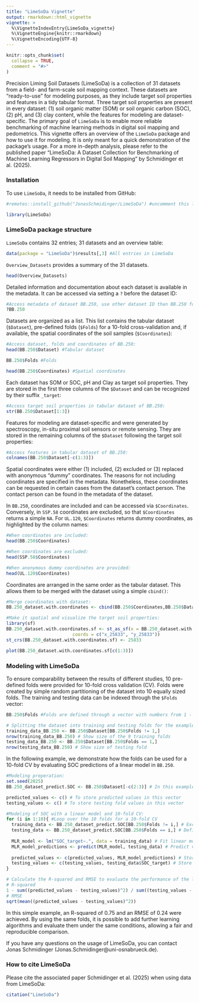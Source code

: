 ```yaml
---
title: "LimeSoDa Vignette"
output: rmarkdown::html_vignette
vignette: >
  %\VignetteIndexEntry{LimeSoDa_vignette}
  %\VignetteEngine{knitr::rmarkdown}
  %\VignetteEncoding{UTF-8}
---
```


```r
knitr::opts_chunk$set(
  collapse = TRUE,
  comment = "#>"
)
```
Precision Liming Soil Datasets (LimeSoDa) is a collection of 31 datasets from a field- and farm-scale soil mapping context. These datasets are "ready-to-use" for modeling purposes, as they include target soil properties and features in a tidy tabular format. Three target soil properties are present in every dataset: (1) soil organic matter (SOM) or soil organic carbon (SOC), (2) pH, and (3) clay content, while the features for modeling are dataset-specific. The primary goal of `LimeSoDa` is to enable more reliable benchmarking of machine learning methods in digital soil mapping and pedometrics. This vignette offers an overview of the `LimeSoDa` package and how to use it for modeling. It is only meant for a quick demonstration of the package's usage. For a more in-depth analysis, please refer to the published paper "LimeSoDa: A Dataset Collection for Benchmarking of Machine Learning Regressors in Digital Soil Mapping" by Schmidinger et al. (2025).

### Installation
To use `LimeSoDa`, it needs to be installed from GitHub:

```r
#remotes::install_github("JonasSchmidinger/LimeSoDa") #uncomment this line to install the package from GitHub

library(LimeSoDa)
```

### LimeSoDa package structure
`LimeSoDa` contains 32 entries; 31 datasets and an overview table:

```r
data(package = "LimeSoDa")$results[,3] #All entries in LimeSoDa
```

`Overview_Datasets` provides a summary of the 31 datasets.

```r
head(Overview_Datasets)
```

Detailed information and documentation about each dataset is available in the metadata. It can be accessed via setting a `?` before the dataset ID:

```r
#Access metadata of dataset BB.250, use other dataset ID than BB.250 for metadata from other datasets:
?BB.250
```

Datasets are organized as a list. This list contains the tabular dataset (`$Dataset`), pre-defined folds (`$Folds`) for a 10-fold cross-validation and, if available, the spatial coordinates of the soil samples (`$Coordinates`):

```r
#Access dataset, folds and coordinates of BB.250:
head(BB.250$Dataset) #Tabular dataset

BB.250$Folds #Folds

head(BB.250$Coordinates) #Spatial coordinates
```

Each dataset has SOM or SOC, pH and Clay as target soil properties. They are stored in the first three columns of the `$Dataset` and can be recognized by their suffix `_target`:

```r
#Access target soil properties in tabular dataset of BB.250:
str(BB.250$Dataset[1:3]) 
```

Features for modeling are dataset-specific and were generated by spectroscopy, in-situ proximal soil sensors or remote sensing. They are stored in the remaining columns of the `$Dataset` following the target soil properties:

```r
#Access features in tabular dataset of BB.250:
colnames(BB.250$Dataset[-c(1:3)])
```

Spatial coordinates were either (1) included, (2) excluded or (3) replaced with anonymous "dummy" coordinates. The reasons for not including coordinates are specified in the metadata. Nonetheless, these coordinates can be requested in certain cases from the dataset's contact person. The contact person can be found in the metadata of the dataset.

In `BB.250`, coordinates are included and can be accessed via `$Coordinates`. Conversely, in `SSP.58` coordinates are excluded, so that `$Coordinates` returns a simple `NA`. For `UL.120`, `$Coordinates` returns dummy coordinates, as highlighted by the column names:

```r
#When coordinates are included:
head(BB.250$Coordinates)

#When coordinates are excluded:
head(SSP.58$Coordinates)

#When anonymous dummy coordinates are provided:
head(UL.120$Coordinates)
```

Coordinates are arranged in the same order as the tabular dataset. This allows them to be merged with the dataset using a simple `cbind()`:

```r
#Merge coordinates with dataset:
BB.250_dataset.with.coordinates <- cbind(BB.250$Coordinates,BB.250$Dataset) 

#Make it spatial and visualize the target soil properties:
library(sf) 
BB.250_dataset.with.coordinates.sf <- st_as_sf(x = BB.250_dataset.with.coordinates, 
                         coords = c("x_25833", "y_25833"))
st_crs(BB.250_dataset.with.coordinates.sf) <- 25833 

plot(BB.250_dataset.with.coordinates.sf[c(1:3)])
```

### Modeling with LimeSoDa

To ensure comparability between the results of different studies, 10 pre-defined folds were provided for 10-fold cross validation (CV). Folds were created by simple random partitioning of the dataset into 10 equally sized folds. The training and testing data can be indexed through the `$Folds` vector:

```r
BB.250$Folds #Folds are defined through a vector with numbers from 1 - 10

# Splitting the dataset into training and testing folds for the example of the first fold
training_data_BB.250 <- BB.250$Dataset[BB.250$Folds != 1,] 
nrow(training_data_BB.250) # Show size of the 9 training folds
testing_data_BB.250 <- BB.250$Dataset[BB.250$Folds == 1,]
nrow(testing_data_BB.250) # Show size of testing fold
```

In the following example, we demonstrate how the folds can be used for a 10-fold CV by evaluating SOC predictions of a linear model in `BB.250`. 

```r
#Modeling preperation:
set.seed(2025)
BB.250_dataset_predict.SOC <- BB.250$Dataset[-c(2:3)] # In this example, only SOC is predicted. Hence, Clay_target and pH_target are excluded

predicted_values <- c() # To store predicted values in this vector
testing_values <- c() # To store testing fold values in this vector

#Modeling of SOC with a linear model and 10-fold CV:
for (i in 1:10){ #Loop over the 10 folds for a 10-fold CV
  training_data <- BB.250_dataset_predict.SOC[BB.250$Folds != i,] # Exclude testing fold from training data
  testing_data <- BB.250_dataset_predict.SOC[BB.250$Folds == i,] # Define testing fold as testing data
  
  MLR_model <- lm("SOC_target~.", data = training_data) # Fit linear model to predict SOC
  MLR_model_predictions <- predict(MLR_model, testing_data) # Predict values of testing fold
  
  predicted_values <- c(predicted_values, MLR_model_predictions) # Store predicted values 
  testing_values <- c(testing_values, testing_data$SOC_target) # Store real observed values 
}

# Calculate the R-squared and RMSE to evaluate the performance of the linear model for predicting SOC:
# R-squared
1 - sum((predicted_values - testing_values)^2) / sum((testing_values - mean(testing_values))^2)
# RMSE
sqrt(mean((predicted_values - testing_values)^2))
```

In this simple example, an R-squared of 0.75 and an RMSE of 0.24 were achieved. By using the same folds, it is possible to add further learning algorithms and evaluate them under the same conditions, allowing a fair and reproducible comparison.


If you have any questions on the usage of LimeSoDa, you can contact Jonas Schmidinger (Jonas.Schmidinger@uni-osnabrueck.de).

### How to cite LimeSoDa
  
Please cite the associated paper Schmidinger et al. (2025) when using data from LimeSoDa:

```r
citation("LimeSoDa")
```


